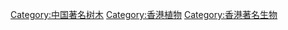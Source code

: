 {{commonscat}}

[[Category:中国著名树木|Category:中国著名树木]]
[[Category:香港植物|Category:香港植物]]
[[Category:香港著名生物|Category:香港著名生物]]